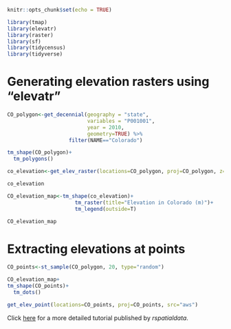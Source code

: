 ```r
knitr::opts_chunk$set(echo = TRUE)
```

```r
library(tmap)
library(elevatr)
library(raster)
library(sf)
library(tidycensus)
library(tidyverse)
```

# Generating elevation rasters using "elevatr"

```r
CO_polygon<-get_decennial(geography = "state", 
                          variables = "P001001",
                          year = 2010,
                          geometry=TRUE) %>% 
                    filter(NAME=="Colorado")

```

```r
tm_shape(CO_polygon)+
  tm_polygons()
```

```r
co_elevation<-get_elev_raster(locations=CO_polygon, proj=CO_polygon, z=9, clip="locations")
```

```r
co_elevation
```

```r
CO_elevation_map<-tm_shape(co_elevation)+
                      tm_raster(title="Elevation in Colorado (m)")+
                      tm_legend(outside=T)
```

```r
CO_elevation_map
```

# Extracting elevations at points

```r
CO_points<-st_sample(CO_polygon, 20, type="random")

CO_elevation_map+
tm_shape(CO_points)+
  tm_dots()
```

```r
get_elev_point(locations=CO_points, proj=CO_points, src="aws")
```

Click [here](https://rspatialdata.github.io/elevation.html) for a more detailed tutorial published by *rspatialdata*. 



